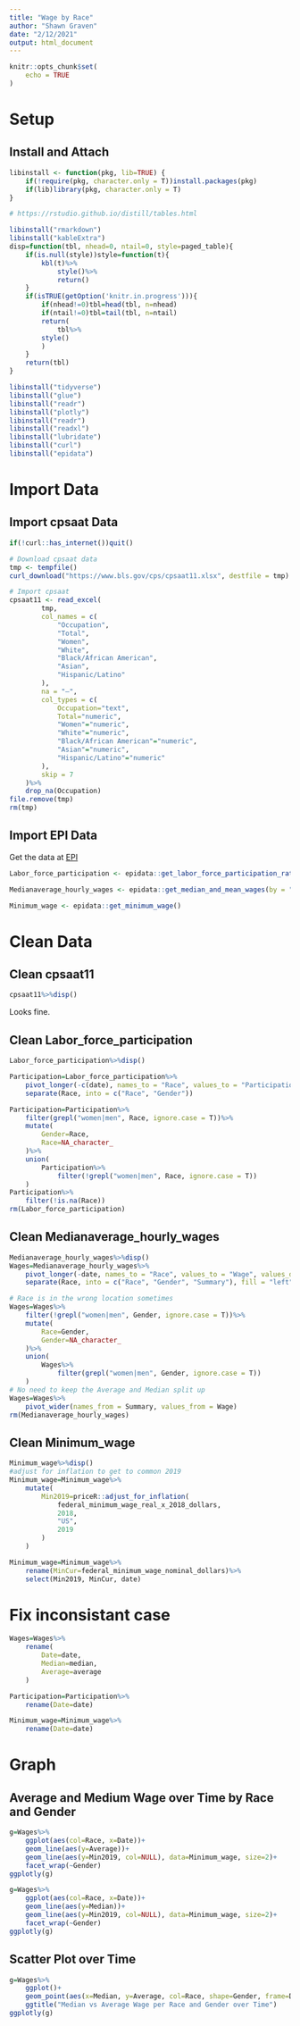 ```yaml
---
title: "Wage by Race"
author: "Shawn Graven"
date: "2/12/2021"
output: html_document
---
```


```r
knitr::opts_chunk$set(
	echo = TRUE
)
```

# Setup
## Install and Attach
```r
libinstall <- function(pkg, lib=TRUE) {
	if(!require(pkg, character.only = T))install.packages(pkg)
	if(lib)library(pkg, character.only = T)
}

# https://rstudio.github.io/distill/tables.html

libinstall("rmarkdown")
libinstall("kableExtra")
disp=function(tbl, nhead=0, ntail=0, style=paged_table){
	if(is.null(style))style=function(t){
		kbl(t)%>%
			style()%>%
			return()
	}
	if(isTRUE(getOption('knitr.in.progress'))){
		if(nhead!=0)tbl=head(tbl, n=nhead)
		if(ntail!=0)tbl=tail(tbl, n=ntail)
		return(
			tbl%>%
  		style()
		)
	}
	return(tbl)
}

libinstall("tidyverse")
libinstall("glue")
libinstall("readr")
libinstall("plotly")
libinstall("readr")
libinstall("readxl")
libinstall("lubridate")
libinstall("curl")
libinstall("epidata")
```

# Import Data
## Import cpsaat Data
```r
if(!curl::has_internet())quit()

# Download cpsaat data
tmp <- tempfile()
curl_download("https://www.bls.gov/cps/cpsaat11.xlsx", destfile = tmp)

# Import cpsaat
cpsaat11 <- read_excel(
		tmp,
		col_names = c(
			"Occupation",
			"Total",
			"Women",
			"White",
			"Black/African American",
			"Asian",
			"Hispanic/Latino"
		),
		na = "–",
		col_types = c(
			Occupation="text",
			Total="numeric",
			"Women"="numeric",
			"White"="numeric",
			"Black/African American"="numeric",
			"Asian"="numeric",
			"Hispanic/Latino"="numeric"
		),
		skip = 7
	)%>%
	drop_na(Occupation)
file.remove(tmp)
rm(tmp)
```

## Import EPI Data
Get the data at <a href="https://www.epi.org/data/#/?subject=wage-avg&g=*&r=*">EPI</a>
```r
Labor_force_participation <- epidata::get_labor_force_participation_rate(by = "gr")

Medianaverage_hourly_wages <- epidata::get_median_and_mean_wages(by = "gr")

Minimum_wage <- epidata::get_minimum_wage()
```

# Clean Data
## Clean cpsaat11
```r
cpsaat11%>%disp()
```

Looks fine.

## Clean Labor_force_participation
```r
Labor_force_participation%>%disp()

Participation=Labor_force_participation%>%
	pivot_longer(-c(date), names_to = "Race", values_to = "Participation", values_drop_na = T)%>%
	separate(Race, into = c("Race", "Gender"))

Participation=Participation%>%
	filter(grepl("women|men", Race, ignore.case = T))%>%
	mutate(
		Gender=Race,
		Race=NA_character_
	)%>%
	union(
		Participation%>%
			filter(!grepl("women|men", Race, ignore.case = T))
	)
Participation%>%
	filter(!is.na(Race))
rm(Labor_force_participation)
```



## Clean Medianaverage_hourly_wages
```r
Medianaverage_hourly_wages%>%disp()
Wages=Medianaverage_hourly_wages%>%
	pivot_longer(-date, names_to = "Race", values_to = "Wage", values_drop_na = T)%>%
	separate(Race, into = c("Race", "Gender", "Summary"), fill = "left")

# Race is in the wrong location sometimes
Wages=Wages%>%
	filter(!grepl("women|men", Gender, ignore.case = T))%>%
	mutate(
		Race=Gender,
		Gender=NA_character_
	)%>%
	union(
		Wages%>%
			filter(grepl("women|men", Gender, ignore.case = T))
	)
# No need to keep the Average and Median split up
Wages=Wages%>%
	pivot_wider(names_from = Summary, values_from = Wage)
rm(Medianaverage_hourly_wages)
```

## Clean Minimum_wage
```r
Minimum_wage%>%disp()
#adjust for inflation to get to common 2019
Minimum_wage=Minimum_wage%>%
	mutate(
		Min2019=priceR::adjust_for_inflation(
			federal_minimum_wage_real_x_2018_dollars,
			2018,
			"US",
			2019
		)
	)

Minimum_wage=Minimum_wage%>%
	rename(MinCur=federal_minimum_wage_nominal_dollars)%>%
	select(Min2019, MinCur, date)
```


# Fix inconsistant case
```r
Wages=Wages%>%
	rename(
		Date=date,
		Median=median,
		Average=average
	)

Participation=Participation%>%
	rename(Date=date)

Minimum_wage=Minimum_wage%>%
	rename(Date=date)
```

# Graph
## Average and Medium Wage over Time by Race and Gender
```r
g=Wages%>%
	ggplot(aes(col=Race, x=Date))+
	geom_line(aes(y=Average))+
	geom_line(aes(y=Min2019, col=NULL), data=Minimum_wage, size=2)+
	facet_wrap(~Gender)
ggplotly(g)

g=Wages%>%
	ggplot(aes(col=Race, x=Date))+
	geom_line(aes(y=Median))+
	geom_line(aes(y=Min2019, col=NULL), data=Minimum_wage, size=2)+
	facet_wrap(~Gender)
ggplotly(g)
```

## Scatter Plot over Time
```r
g=Wages%>%
	ggplot()+
	geom_point(aes(x=Median, y=Average, col=Race, shape=Gender, frame=Date))+
	ggtitle("Median vs Average Wage per Race and Gender over Time")
ggplotly(g)
```
